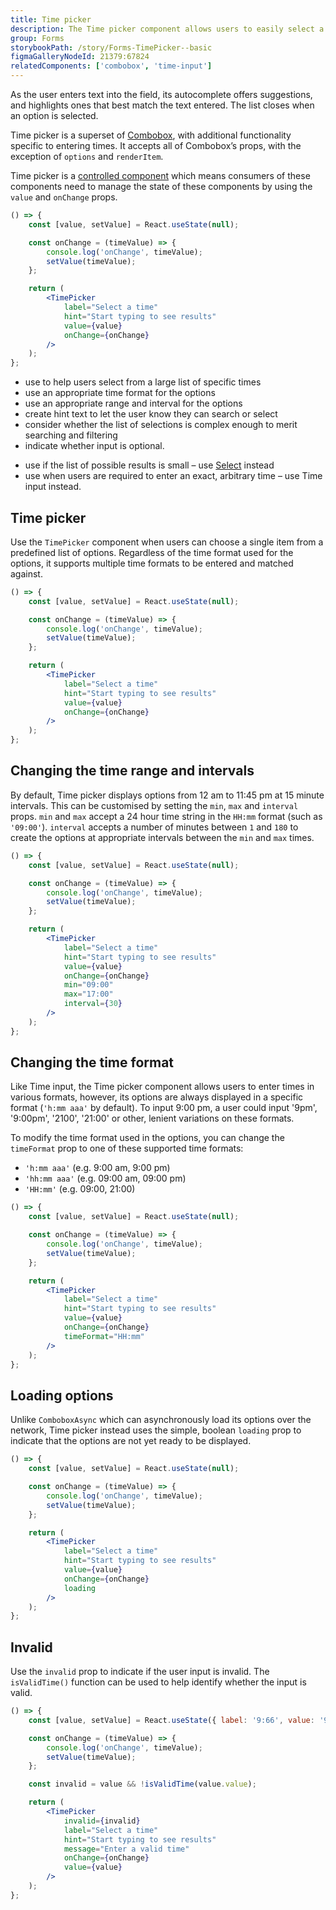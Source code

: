 ```yaml
---
title: Time picker
description: The Time picker component allows users to easily select a time from a list of options.
group: Forms
storybookPath: /story/Forms-TimePicker--basic
figmaGalleryNodeId: 21379:67824
relatedComponents: ['combobox', 'time-input']
---
```


As the user enters text into the field, its autocomplete offers suggestions, and highlights ones that best match the text entered. The list closes when an option is selected.

Time picker is a superset of [Combobox](/components/combobox), with additional functionality specific to entering times. It accepts all of Combobox’s props, with the exception of `options` and `renderItem`.

Time picker is a [controlled component](https://reactjs.org/docs/forms.html#controlled-components) which means consumers of these components need to manage the state of these components by using the `value` and `onChange` props.

```jsx live
() => {
	const [value, setValue] = React.useState(null);

	const onChange = (timeValue) => {
		console.log('onChange', timeValue);
		setValue(timeValue);
	};

	return (
		<TimePicker
			label="Select a time"
			hint="Start typing to see results"
			value={value}
			onChange={onChange}
		/>
	);
};
```

<DoHeading />

- use to help users select from a large list of specific times
- use an appropriate time format for the options
- use an appropriate range and interval for the options
- create hint text to let the user know they can search or select
- consider whether the list of selections is complex enough to merit searching and filtering
- indicate whether input is optional.

<DontHeading />

- use if the list of possible results is small – use [Select](/components/select) instead
- use when users are required to enter an exact, arbitrary time – use Time input instead.

## Time picker

Use the `TimePicker` component when users can choose a single item from a predefined list of options. Regardless of the time format used for the options, it supports multiple time formats to be entered and matched against.

```jsx live
() => {
	const [value, setValue] = React.useState(null);

	const onChange = (timeValue) => {
		console.log('onChange', timeValue);
		setValue(timeValue);
	};

	return (
		<TimePicker
			label="Select a time"
			hint="Start typing to see results"
			value={value}
			onChange={onChange}
		/>
	);
};
```

## Changing the time range and intervals

By default, Time picker displays options from 12 am to 11:45 pm at 15 minute intervals. This can be customised by setting the `min`, `max` and `interval` props. `min` and `max` accept a 24 hour time string in the `HH:mm` format (such as `'09:00'`). `interval` accepts a number of minutes between `1` and `180` to create the options at appropriate intervals between the `min` and `max` times.

```jsx live
() => {
	const [value, setValue] = React.useState(null);

	const onChange = (timeValue) => {
		console.log('onChange', timeValue);
		setValue(timeValue);
	};

	return (
		<TimePicker
			label="Select a time"
			hint="Start typing to see results"
			value={value}
			onChange={onChange}
			min="09:00"
			max="17:00"
			interval={30}
		/>
	);
};
```

## Changing the time format

Like Time input, the Time picker component allows users to enter times in various formats, however, its options are always displayed in a specific format (`'h:mm aaa'` by default). To input 9:00 pm, a user could input '9pm', '9:00pm', '2100', '21:00' or other, lenient variations on these formats.

To modify the time format used in the options, you can change the `timeFormat` prop to one of these supported time formats:

- `'h:mm aaa'` (e.g. 9:00 am, 9:00 pm)
- `'hh:mm aaa'` (e.g. 09:00 am, 09:00 pm)
- `'HH:mm'` (e.g. 09:00, 21:00)

```jsx live
() => {
	const [value, setValue] = React.useState(null);

	const onChange = (timeValue) => {
		console.log('onChange', timeValue);
		setValue(timeValue);
	};

	return (
		<TimePicker
			label="Select a time"
			hint="Start typing to see results"
			value={value}
			onChange={onChange}
			timeFormat="HH:mm"
		/>
	);
};
```

## Loading options

Unlike `ComboboxAsync` which can asynchronously load its options over the network, Time picker instead uses the simple, boolean `loading` prop to indicate that the options are not yet ready to be displayed.

```jsx live
() => {
	const [value, setValue] = React.useState(null);

	const onChange = (timeValue) => {
		console.log('onChange', timeValue);
		setValue(timeValue);
	};

	return (
		<TimePicker
			label="Select a time"
			hint="Start typing to see results"
			value={value}
			onChange={onChange}
			loading
		/>
	);
};
```

## Invalid

Use the `invalid` prop to indicate if the user input is invalid. The `isValidTime()` function can be used to help identify whether the input is valid.

```jsx live
() => {
	const [value, setValue] = React.useState({ label: '9:66', value: '9:66' });

	const onChange = (timeValue) => {
		console.log('onChange', timeValue);
		setValue(timeValue);
	};

	const invalid = value && !isValidTime(value.value);

	return (
		<TimePicker
			invalid={invalid}
			label="Select a time"
			hint="Start typing to see results"
			message="Enter a valid time"
			onChange={onChange}
			value={value}
		/>
	);
};
```
